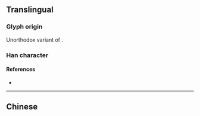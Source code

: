 {{also|單|単}}
{{character info/new}}
==Translingual==
{{Han simplified forms|單|単|单}}
{{stroke order}}

===Glyph origin===
Unorthodox variant of {{l|mul|單}}.

===Han character===
{{Han char|rn=24|rad=十|as=06|sn=8|four=80506|canj=CWJ|ids=⿱丷⿻日十,⿱丷⿻甲一}}

====References====
* {{Han ref|kx=0157.041|dkj=02749|hdz=10246.030|uh=5355|ud=21333}}

----

==Chinese==
{{zh-see|單|sv}}